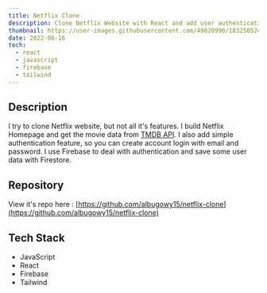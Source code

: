 ```yaml
---
title: Netflix Clone
description: Clone Netflix Website with React and add user authentication with Firebase
thumbnail: https://user-images.githubusercontent.com/49820990/183250524-a26f188a-423d-4e30-aa7b-88659b229046.png
date: 2022-06-16
tech:
  - react
  - javascript
  - firebase
  - tailwind
---
```


## Description

I try to clone Netflix website, but not all it's features. I build Netflix Homepage and get the movie data from [TMDB API](https://developers.themoviedb.org/3/). I also add simple authentication feature, so you can create account login with email and password. I use Firebase to deal with authentication and save some user data with Firestore.

## Repository

View it's repo here : [https://github.com/albugowy15/netflix-clone](https://github.com/albugowy15/netflix-clone)

## Tech Stack

- JavaScript
- React
- Firebase
- Tailwind
